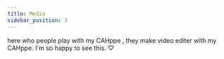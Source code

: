 ```yaml
---
title: Media
sidebar_position: 3
---
```






here who people play with my CAHppe , they make video editer with my CAHppe. I'm so happy to see this. ♡

<ReactPlayer controls url='https://www.youtube.com/watch?v=yUHxDVpMYA0'/>
<ReactPlayer controls url='https://www.youtube.com/watch?v=YudSUTqlhZE'/>
<ReactPlayer controls url='https://www.youtube.com/watch?v=2S_y0q47jPI'/>
<ReactPlayer controls url='https://youtu.be/HFpFyapoKc0?si=4KpS8018agXenz4d'/>
<ReactPlayer controls url='https://youtu.be/77nxcWzRjFQ?si=4nuzNzZ-32SUwPjk'/>


<TwitterEmbed tweetId="1828278568234754503"  theme="dark"/>
<TwitterEmbed tweetId="1791102339551768905"  theme="dark"/>
<TwitterEmbed tweetId="1827358059808878997"  theme="dark"/>
<TwitterEmbed tweetId="1826596308670709969"  theme="dark"/>
<TwitterEmbed tweetId="1826031079834505420"  theme="dark"/>
<TwitterEmbed tweetId="1826019611059564872"  theme="dark"/>
<TwitterEmbed tweetId="1825980999739781347"  theme="dark"/>
<TwitterEmbed tweetId="1825329967322042550"  theme="dark"/>
<TwitterEmbed tweetId="1825008386888585452"  theme="dark"/>
<TwitterEmbed tweetId="1824605113941635307"  theme="dark"/>
<TwitterEmbed tweetId="1824600388303290719"  theme="dark"/>
<TwitterEmbed tweetId="1821318853781287046"  theme="dark"/>
<TwitterEmbed tweetId="1786132469365854517"  theme="dark"/>
<TwitterEmbed tweetId="1785726237769433529"  theme="dark"/>
<TwitterEmbed tweetId="1780913339377582297"  theme="dark"/>
<TwitterEmbed tweetId="1777018507030573211"  theme="dark"/>
<TwitterEmbed tweetId="1776339027970715839"  theme="dark"/>
<TwitterEmbed tweetId="1773254011879104593"  theme="dark"/>
<TwitterEmbed tweetId="1773197219593589198"  theme="dark"/>
<TwitterEmbed tweetId="1772915901366436086"  theme="dark"/>
<TwitterEmbed tweetId="1765178249171116497"  theme="dark"/>
<TwitterEmbed tweetId="1764457455440871469"  theme="dark"/>
<TwitterEmbed tweetId="1764317630377111657"  theme="dark"/>
<TwitterEmbed tweetId="1764069045807038747"  theme="dark"/>
<TwitterEmbed tweetId="1763854911437987904"  theme="dark"/>
<TwitterEmbed tweetId="1763795404926108155"  theme="dark"/>
<TwitterEmbed tweetId="1762160596475416846"  theme="dark"/>
<TwitterEmbed tweetId="1760754716022067263"  theme="dark"/>
<TwitterEmbed tweetId="1760598036827213857"  theme="dark"/>
<TwitterEmbed tweetId="1760172790777541093"  theme="dark"/>
<TwitterEmbed tweetId="1759643324636364853"  theme="dark"/>
<TwitterEmbed tweetId="1759382382103179467"  theme="dark"/>
<TwitterEmbed tweetId="1759179822155378729"  theme="dark"/>
<TwitterEmbed tweetId="1758840921548902510"  theme="dark"/>
<TwitterEmbed tweetId="1758607155605676366"  theme="dark"/>
<TwitterEmbed tweetId="1758173162787820016"  theme="dark"/>
<TwitterEmbed tweetId="1757940417792709048"  theme="dark"/>
<TwitterEmbed tweetId="1757930727109272021"  theme="dark"/>
<TwitterEmbed tweetId="1757688219448324350"  theme="dark"/>
<TwitterEmbed tweetId="1757632099308208219"  theme="dark"/>
<TwitterEmbed tweetId="1757250188115120500"  theme="dark"/>
<TwitterEmbed tweetId="1757108497131467234"  theme="dark"/>
<TwitterEmbed tweetId="1757074835136479644"  theme="dark"/>
<TwitterEmbed tweetId="1756816671556223013"  theme="dark"/>
<TwitterEmbed tweetId="1756349420944175265"  theme="dark"/>
<TwitterEmbed tweetId="1755529879087407361"  theme="dark"/>
<TwitterEmbed tweetId="1755517145771921594"  theme="dark"/>
<TwitterEmbed tweetId="1755011435254439958"  theme="dark"/>
<TwitterEmbed tweetId="1754684493024124952"  theme="dark"/>
<TwitterEmbed tweetId="1754603202903736405"  theme="dark"/>
<TwitterEmbed tweetId="1754600235467166125"  theme="dark"/>
<TwitterEmbed tweetId="1754507932677394767"  theme="dark"/>
<TwitterEmbed tweetId="1753812863246803259"  theme="dark"/>
<TwitterEmbed tweetId="1753187254892183736"  theme="dark"/>
<TwitterEmbed tweetId="1752840217612935393"  theme="dark"/>
<TwitterEmbed tweetId="1752059713892532574"  theme="dark"/>